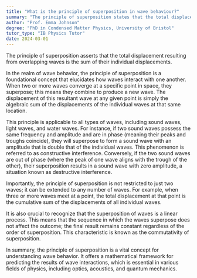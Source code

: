 ```yaml
---
title: "What is the principle of superposition in wave behaviour?"
summary: "The principle of superposition states that the total displacement of overlapping waves is the sum of their individual displacements."
author: "Prof. Emma Johnson"
degree: "PhD in Condensed Matter Physics, University of Bristol"
tutor_type: "IB Physics Tutor"
date: 2024-03-01
---
```


The principle of superposition asserts that the total displacement resulting from overlapping waves is the sum of their individual displacements.

In the realm of wave behavior, the principle of superposition is a foundational concept that elucidates how waves interact with one another. When two or more waves converge at a specific point in space, they superpose; this means they combine to produce a new wave. The displacement of this resultant wave at any given point is simply the algebraic sum of the displacements of the individual waves at that same location.

This principle is applicable to all types of waves, including sound waves, light waves, and water waves. For instance, if two sound waves possess the same frequency and amplitude and are in phase (meaning their peaks and troughs coincide), they will superpose to form a sound wave with an amplitude that is double that of the individual waves. This phenomenon is referred to as constructive interference. Conversely, if the two sound waves are out of phase (where the peak of one wave aligns with the trough of the other), their superposition results in a sound wave with zero amplitude, a situation known as destructive interference.

Importantly, the principle of superposition is not restricted to just two waves; it can be extended to any number of waves. For example, when three or more waves meet at a point, the total displacement at that point is the cumulative sum of the displacements of all individual waves.

It is also crucial to recognize that the superposition of waves is a linear process. This means that the sequence in which the waves superpose does not affect the outcome; the final result remains constant regardless of the order of superposition. This characteristic is known as the commutativity of superposition.

In summary, the principle of superposition is a vital concept for understanding wave behavior. It offers a mathematical framework for predicting the results of wave interactions, which is essential in various fields of physics, including optics, acoustics, and quantum mechanics.
    